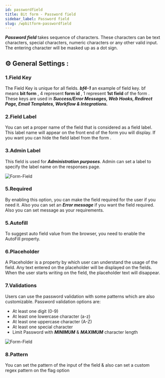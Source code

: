 ```yaml
---
id: passwordfield
title: Bit form - Password field
sidebar_label: Password field
slug: /wpbitform-passwordfield
---
```



***Password field*** takes sequence of characters. These characters can be text characters, special characters, numeric characters or any other valid input. The entering character will be masked up as a dot sign.

## ⚙ General Settings :

### 1.Field Key
The Field Key is unique for all fields. **_bf4-1_** an example of field key. bf means **bit form** , 4 represent **form id** , 1 represent **1st field** of the form . These keys are used in **_Success/Error Messages, Web Hooks, Redirect Page, Email Templates, Workflow & Integrations._**
### 2.Field Label
You can set a proper name of the field that is considered as a field label. This label name will appear on the front end of the form you will display. If you want you can hide the field label from the form .
### 3.Admin Label 
This field is used for **_Administration purposes_**. Admin can set a label to specify the label name on the responses page.

<Image
     src="Field-Types/Passwordfield-Bit-Form"
     alt="Form-Field"
     w="1900"
     h="300"
   />

### 5.Required
By enabling this option, you can make the field required for the user if you need it. Also you can set an **_Error message_** if you want the field required. Also you can set message as your requirements.
### 5.Autofill 
To suggest auto field value from the browser, you need to enable the AutoFill property.
### 6.Placeholder
A Placeholder is a property by which user can understand the usage of the field. Any text entered on the placeholder will be displayed on the fields. When the user starts writing on the field, the placeholder text will disappear.
### 7.Validations
Users can use the password validation with some patterns which are also customizable. Password validation options are: 

* At least one digit (0-9)
* At least one lowercase character (a-z)
* At least one uppercase character (A-Z)
* At least one special character
* Limit Password with ***MINIMUM*** & ***MAXIMUM*** character length   

<Image
     src="Field-Types/Passwordfield-Bit-Form2"
     alt="Form-Field"
     w="1900"
     h="300"
   />

### 8.Pattern
You can set the pattern of the input of the field & also can set a custom regex pattern on the flag option
 